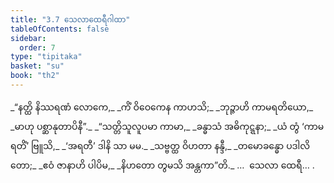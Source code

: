 ```yaml
---
title: "3.7 သေလာထေရီဂါထာ"
tableOfContents: false
sidebar:
  order: 7
type: "tipitaka"
basket: "su"
book: "th2"
---
```



<DynamicBreadcrumb />

<Division number="57" book="th2" e="ch" v="19" p="386">

<Paragraph number="94" type="verses" book="th2">
_“နတ္ထိ နိဿရဏံ လောကေ,_  
_ကိံ ဝိဝေကေန ကာဟသိ;_  
_ဘုဉ္ဇာဟိ ကာမရတိယော,_  
_မာဟု ပစ္ဆာနုတာပိနီ”._  

</Paragraph>

</Division>
<Division number="58" book="th2" e="ch" v="19" p="386">

<Paragraph number="95" type="verses" book="th2">
_“သတ္တိသူလူပမာ ကာမာ,_  
_ခန္ဓာသံ အဓိကုဋ္ဋနာ;_  
_ယံ တွံ ‘ကာမရတိံ’ ဗြူသိ,_  
_‘အရတီ’ ဒါနိ သာ မမ._  

</Paragraph>

</Division>
<Division number="59" book="th2" e="ch" v="19" p="386">

<Paragraph number="96" type="verses" book="th2">
_သဗ္ဗတ္ထ ဝိဟတာ နန္ဒီ,_  
_တမောခန္ဓော ပဒါလိတော;_  
_ဧဝံ ဇာနာဟိ ပါပိမ,_  
_နိဟတော တွမသိ အန္တကာ”တိ._  


</Paragraph>
</Division>

<Paragraph number="97" type="center" book="th2">
…  သေလာ ထေရီ… .
</Paragraph>